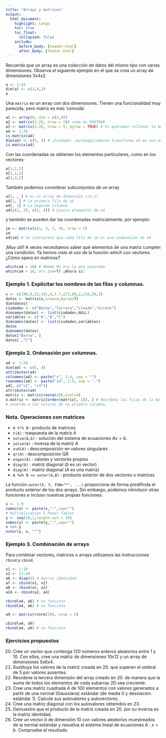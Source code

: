 ```yaml
---
title: "Arrays y matrices"
output: 
  html_document:
    highlight: tango
    toc: true
    toc_float:
      collapsed: false
    include:
      before_body: [header.html]
      after_body: [footer.html]
---
```


Recuerda que un array es una colección de datos del mismo tipo con varias dimensiones. Observa el siguiente ejemplo en el que se crea un array de dimensiones 3x4x2.

```r
a <- 1:24
dim(a) <- c(3,4,2)
a
```

Una `matrix` es un array con dos dimensiones. Tienen una funcionalidad muy parecida, pero matrix es más 'cómoda'.
         
```r
a1 <- array(9, dim = c(5,4))
a2 <- matrix(1:20, nrow = 5)# como en FORTRAN
a3 <- matrix(1:20, nrow = 5, byrow = TRUE) # Si queremos rellenar la matriz por filas
a4 <- 1:20
is.matrix(a4)
dim(a4) <- c(5, 4) # ¡Cuidado! ¡Automágicamente transforma a4 en una matriz!
is.matrix(a4)
```

Con las coordenadas se obtienen los elementos particulares, como en los vectores:
         
```r
a[1,1,1] 
a[1,1,2] 
a[3,4,2]
```

También podemos considerar subconjuntos de un array

```r
a[2, , ] # es un array de dimensión c(4,2)
a4[1, ] # La primera fila de a4
a4[, 2] # La segunda columna
a4[c(1, 3), c(2, 4)] # Cuatro elementos de a4
```

y también se pueden dar las coordenadas matricialmente, por ejemplo:
         
```r
im <- matrix(c(1, 3, 2, 4), nrow = 2)
im
a4[im] # Se interpreta que cada fila de im es una indexación de a4
```

¡Muy útil! A veces necesitamos saber qué elementos de una matriz cumplen una condición. Ya hemos visto el uso de la función *which* con vectores. ¿Cómo opera en matrices?

```r
which(a4 > 10) # Mmmmm No era lo que esperaba
which(a4 > 10, arr.ind=T) ¡Ahora sí!      
```


### Ejemplo 1. Explicitar los nombres de las filas y columnas.

```r
x <- c(190,8,22,191,4,1.7,223,80,2,210,50,3)
datos <- matrix(x,nrow=4,byrow=T)
dim(datos)
ciudades <- c("Barna","Tarraco","Lleida","Girona")
dimnames(datos) <- list(ciudades,NULL)
variables <- c("A","B","C")
dimnames(datos) <- list(ciudades,variables)
datos
dimnames(datos)
datos["Barna", ]
datos[ ,"C"]
```

    
### Ejemplo 2. Ordenación por columnas.

```r
a4 <- 1:20 
dim(a4) <- c(5, 4)
attributes(a4)
colnames(a4) <- paste("v", 1:4, sep = "")
rownames(a4) <- paste("id", 1:5, sep = ".")
a4[, c("v1", "v3")]
attributes(a4)
matriz <- matrix(rnorm(20),ncol=4)
o.matriz <- matriz[order(matriz[, 1]), ] # Reordena las filas de la matriz de 
# acuerdo a los valores de su primera columna. 
```

     
### Nota. Operaciones con matrices

-   `A %*% B` : producto de matrices
-   `t(A)` : traspuesta de la matriz $A$
-   `solve(A,b)` : solución del sistema de ecuaciones $Ax=b$.
-   `solve(A)` : inversa de la matriz $A$
-   `svd(A)` : descomposición en valores singulares
-   `qr(A)` : descomposición QR
-   `eigen(A)` : valores y vectores propios
-   `diag(b)` : matriz diagonal ($b$ es un vector)
-   `diag(A)` : matriz diagonal ($A$ es una matriz)
-   `A %o% B == outer(A,B)` : producto exterior de dos vectores o matrices

La función `outer(X, Y, FUN="*", ...)` proporciona de forma predifinda el producto exterior de los dos arrays. Sin embargo, podemos introducir otras funciones e incluso nuestras propias funciones.

```r
x <- 1:9
names(x) <- paste(x,":",sep="")
# Multiplication & Power Tables
y <- seq(10,1,length.out = 10)
names(y) <- paste(y,":",sep="")
x %o% y
outer(y, x, "^")
```

         
### Ejemplo 3. Combinación de arrays

Para combinar vectores, matrices o arrays utilizamos las instrucciones
`rbind` y `cbind`.
     
```r
x1 <- 1:10
x2 <- 11:20
a6 <- diag(6) # matriz identidad
a7 <- cbind(x1, x2)
a8 <- rbind(x1, x2)
a24 <- cbind(a2, a4)

cbind(a4, a6) # no funciona
rbind(a4, a6) # no funciona

a9 <- matrix(rnorm(30), nrow = 5)

cbind(a4, a9)
rbind(a4, a9) # no funciona
```

### Ejercicios propuestos

20. Cree un vector que contenga 120 números enteros aleatorios entre 1 y 10. Con ellos, cree una matriz de dimensiones 10x12 y un array de dimensiones 5x6x4.
21. Sustituya los valores de la matriz creada en 20. que superen el umbral de 5 por valores ausentes.
22. Reordene la tercera dimensión del array creado en 20. de manera que la suma de todos los elementos de cada subarray 2D sea creciente.
23. Cree una matriz cuadrada $A$ de 100 elementos con valores generados a partir de una normal (Gaussiana) estándar (de media 0 y desviación estándar 1). Calcule sus autovalores y autovectores.
24. Cree una matriz diagonal con los autovalores obtenidos en 23. 
25. Demuestre que el producto de la matriz creada en 20. por su inversa es la matriz identidad.
26. Cree un vector $b$ de dimensión 10 con valores aleatorios muestreados de la normal estándar y resuelva el sistema lineal de ecuaciones $A\cdot x= b$. Compruebe el resultado.


